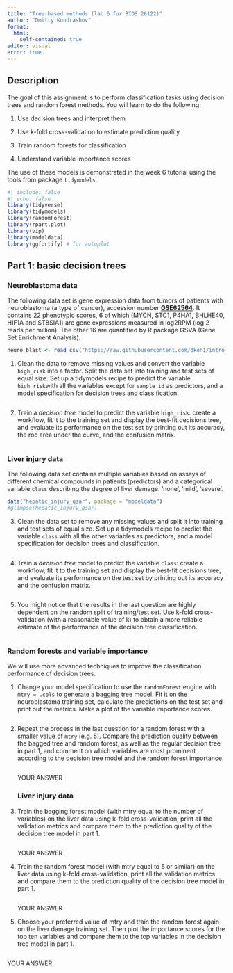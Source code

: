 ```yaml
---
title: "Tree-based methods (lab 6 for BIOS 26122)"
author: "Dmitry Kondrashov"
format: 
  html:
    self-contained: true
editor: visual
error: true
---
```


## Description

The goal of this assignment is to perform classification tasks using decision trees and random forest methods. You will learn to do the following:

1.  Use decision trees and interpret them

2.  Use k-fold cross-validation to estimate prediction quality

3.  Train random forests for classification

4.  Understand variable importance scores

The use of these models is demonstrated in the week 6 tutorial using the tools from package `tidymodels`.

```r
#| include: false
#| echo: false
library(tidyverse)
library(tidymodels)
library(randomForest)
library(rpart.plot)
library(vip)
library(modeldata)
library(ggfortify) # for autoplot
```

## Part 1: basic decision trees

### Neuroblastoma data

The following data set is gene expression data from tumors of patients with neuroblastoma (a type of cancer), accession number [**GSE62564**](https://www.ncbi.nlm.nih.gov/geo/query/acc.cgi?acc=GSE62564). It contains 22 phenotypic scores, 6 of which (MYCN, STC1, P4HA1, BHLHE40, HIF1A and ST8SIA1) are gene expressions measured in log2RPM (log 2 reads per million). The other 16 are quantified by R package GSVA (Gene Set Enrichment Analysis).

```r
neuro_blast <- read_csv("https://raw.githubusercontent.com/dkon1/intro-ml-bio/main/labs/data/r2_gse62564_GSVA_Metadata_selected.csv")
```

1.  Clean the data to remove missing values and convert the variable `high_risk` into a factor. Split the data set into training and test sets of equal size. Set up a tidymodels recipe to predict the variable `high_risk`with all the variables except for `sample id` as predictors, and a model specification for decision trees and classification.

    ```r

    ```

2.  Train a *decision tree* model to predict the variable `high_risk`: create a workflow, fit it to the training set and display the best-fit decisions tree, and evaluate its performance on the test set by printing out its accuracy, the roc area under the curve, and the confusion matrix.

```r

```

### Liver injury data

The following data set contains multiple variables based on assays of different chemical compounds in patients (predictors) and a categorical variable `class` describing the degree of liver damage: 'none', 'mild', 'severe'.

```r
data("hepatic_injury_qsar", package = "modeldata")
#glimpse(hepatic_injury_qsar)
```

3.  Clean the data set to remove any missing values and split it into training and test sets of equal size. Set up a tidymodels recipe to predict the variable `class` with all the other variables as predictors, and a model specification for decision trees and classification.

    ```r

    ```

4.  Train a *decision tree* model to predict the variable `class`: create a workflow, fit it to the training set and display the best-fit decisions tree, and evaluate its performance on the test set by printing out its accuracy and the confusion matrix.

    ```r

    ```

5.  You might notice that the results in the last question are highly dependent on the random split of training/test set. Use k-fold cross-validation (with a reasonable value of k) to obtain a more reliable estimate of the performance of the decision tree classification.

```r

```

### Random forests and variable importance

We will use more advanced techniques to improve the classification performance of decision trees.

1.  Change your model specification to use the `randomForest` engine with `mtry = .cols` to generate a bagging tree model. Fit it on the neuroblastoma training set, calculate the predictions on the test set and print out the metrics. Make a plot of the variable importance scores.

```r

```

2.  Repeat the process in the last question for a random forest with a smaller value of `mtry` (e.g. 5). Compare the prediction quality between the bagged tree and random forest, as well as the regular decision tree in part 1, and comment on which variables are most prominent according to the decision tree model and the random forest importance.

    ```r

    ```

    YOUR ANSWER

    ### Liver injury data

3.  Train the bagging forest model (with mtry equal to the number of variables) on the liver data using k-fold cross-validation, print all the validation metrics and compare them to the prediction quality of the decision tree model in part 1.

    ```r

    ```

    YOUR ANSWER

4.  Train the random forest model (with mtry equal to 5 or similar) on the liver data using k-fold cross-validation, print all the validation metrics and compare them to the prediction quality of the decision tree model in part 1.

    ```r



    ```

    YOUR ANSWER

5.  Choose your preferred value of mtry and train the random forest again on the liver damage training set. Then plot the importance scores for the top ten variables and compare them to the top variables in the decision tree model in part 1.

```r

```

YOUR ANSWER
